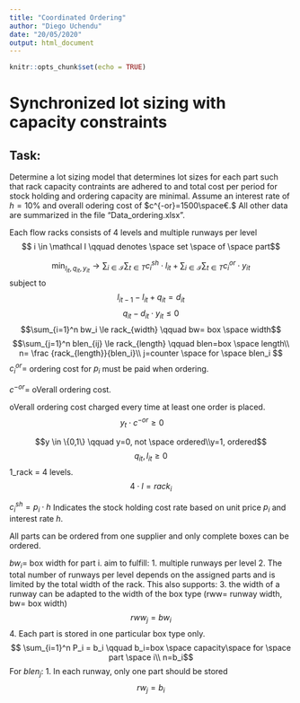 ```yaml
---
title: "Coordinated Ordering"
author: "Diego Uchendu"
date: "20/05/2020"
output: html_document
---
```


```r
knitr::opts_chunk$set(echo = TRUE)
```

# Synchronized lot sizing with capacity constraints

##  Task:
Determine a lot sizing model that determines lot sizes for each part such that rack capacity contraints are adhered to and total cost per period for stock holding and ordering capacity are minimal. Assume an interest rate of $h=10\%$ and overall odering cost of $c^{-or}=1500\space€.$ All other data are summarized in the file "Data_ordering.xlsx".

Each flow racks consists of 4 levels and multiple runways per level
$$ i \in \mathcal I \qquad denotes \space set \space of \space part$$

$$\min_{l_{it}, q_{it},y_{it}} \rightarrow\sum_{i\in \mathcal I} \sum_{t\in T} c_{i}^{sh} \cdot l_{it} + \sum_{i\in \mathcal I} \sum_{t\in T} c_{i}^{or} \cdot y_{it}   $$
subject to $$ $$
$$l_{it-1}-l_{it}+q_{it}=d_{it} $$
$$q_{it}-d_{it} \cdot y_{it} \le 0 $$
$$\sum_{i=1}^n bw_i  \le rack_{width} \qquad  bw= box \space width$$
$$\sum_{j=1}^n blen_{ij}  \le rack_{length} \qquad  blen=box \space length\\ n= \frac {rack_{length}}{blen_i}\\ j=counter \space for \space blen_i $$
$c_i^{or}=$ ordering cost for $p_i$ must be paid when ordering.

$c^{-or}=$ oVerall ordering cost.

oVerall ordering cost charged every time at least one order is placed.
$$y_t \cdot c^{-or} \ge 0 \qquad $$

$$y \in \{0,1\} \qquad y=0, not \space ordered\\y=1, ordered$$
$$q_{it},l_{it} \ge 0 $$
1_rack = 4 levels.
$$4 \cdot l=rack_i  $$

$c_i^{sh}=p_i \cdot h$ Indicates the stock holding cost rate based on unit price $p_i$ and interest rate $h$.


All parts can be ordered from one supplier and only complete boxes can be ordered.

$bw_i=$ box width for part i. aim to fulfill:
1. multiple runways per level
2. The total number of runways per level depends on the assigned parts and is limited by the total width of the rack.
This also supports:
3. the width of a runway can be adapted to the width of the box type (rww= runway width, bw= box width)
$$rww_j= bw_i$$ 
4. Each part is stored in one particular box type only.
$$ \sum_{i=1}^n P_i = b_i \qquad b_i=box \space capacity\space for \space part \space i\\ n=b_i$$
For $blen_j$:
1. In each runway, only one part should be stored
$$rw_j=b_i$$

```r

```

